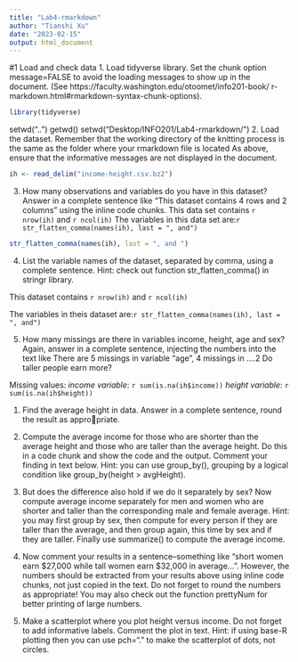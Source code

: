 ```yaml
---
title: "Lab4-rmarkdown"
author: "Tianshi Xu"
date: "2023-02-15"
output: html_document
---
```


#1 Load and check data
1. Load tidyverse library. Set the chunk option message=FALSE to avoid the loading messages to
show up in the document. (See https://faculty.washington.edu/otoomet/info201-book/
r-markdown.html#rmarkdown-syntax-chunk-options).
```r
library(tidyverse)
```
setwd("..")
getwd()
setwd("Desktop/INFO201/Lab4-rmarkdown/")
2. Load the dataset. Remember that the working directory of the knitting process is the same
as the folder where your rmarkdown file is located As above, ensure that the informative
messages are not displayed in the document.
```r
ih <- read_delim("income-height.csv.bz2")
```
3. How many observations and variables do you have in this dataset? Answer in a complete
sentence like “This dataset contains 4 rows and 2 columns” using the inline code chunks.
This data set contains `r nrow(ih)` and `r ncol(ih)`
The variables in this data set are:`r str_flatten_comma(names(ih), last = ", and")`

```r
str_flatten_comma(names(ih), last = ", and ")
```
4. List the variable names of the dataset, separated by comma, using a complete sentence.
Hint: check out function str_flatten_comma() in stringr library.

This dataset contains `r nrow(ih)` and `r ncol(ih)`

The variables in theis dataset are:`r str_flatten_comma(names(ih), last = ", and")`

5. How many missings are there in variables income, height, age and sex? Again, answer in a
complete sentence, injecting the numbers into the text like There are 5 missings in variable
“age”, 4 missings in ....2 Do taller people earn more?

Missing values:
*income variable*: `r sum(is.na(ih$income))`
*height variable*: `r sum(is.na(ih$height))`

1. Find the average height in data. Answer in a complete sentence, round the result as appropriate.


2. Compute the average income for those who are shorter than the average height and those who
are taller than the average height. Do this in a code chunk and show the code and the output.
Comment your finding in text below.
Hint: you can use group_by(), grouping by a logical condition like group_by(height >
avgHeight).


3. But does the difference also hold if we do it separately by sex? Now compute average income
separately for men and women who are shorter and taller than the corresponding male and
female average.
Hint: you may first group by sex, then compute for every person if they are taller than the
average, and then group again, this time by sex and if they are taller. Finally use summarize()
to compute the average income.


4. Now comment your results in a sentence–something like “short women earn $27,000 while
tall women earn $32,000 in average...”. However, the numbers should be extracted from your
results above using inline code chunks, not just copied in the text.
Do not forget to round the numbers as appropriate! You may also check out the function
prettyNum for better printing of large numbers.


5. Make a scatterplot where you plot height versus income. Do not forget to add informative
labels. Comment the plot in text.
Hint: if using base-R plotting then you can use pch="." to make the scatterplot of dots, not
circles.